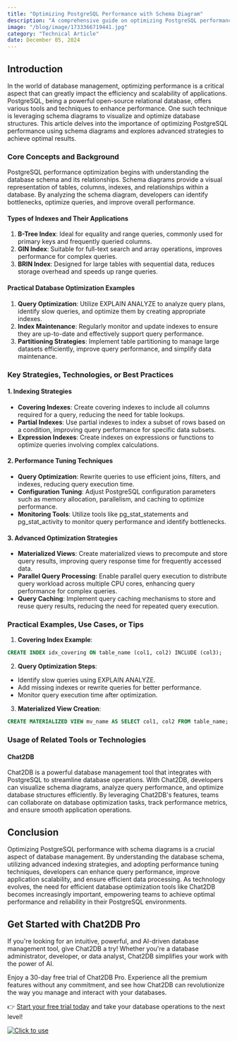 ```yaml
---
title: "Optimizing PostgreSQL Performance with Schema Diagram"
description: "A comprehensive guide on optimizing PostgreSQL performance using schema diagrams and advanced techniques."
image: "/blog/image/1733366719441.jpg"
category: "Technical Article"
date: December 05, 2024
---
```


## Introduction

In the world of database management, optimizing performance is a critical aspect that can greatly impact the efficiency and scalability of applications. PostgreSQL, being a powerful open-source relational database, offers various tools and techniques to enhance performance. One such technique is leveraging schema diagrams to visualize and optimize database structures. This article delves into the importance of optimizing PostgreSQL performance using schema diagrams and explores advanced strategies to achieve optimal results.

### Core Concepts and Background

PostgreSQL performance optimization begins with understanding the database schema and its relationships. Schema diagrams provide a visual representation of tables, columns, indexes, and relationships within a database. By analyzing the schema diagram, developers can identify bottlenecks, optimize queries, and improve overall performance.

#### Types of Indexes and Their Applications

1. **B-Tree Index**: Ideal for equality and range queries, commonly used for primary keys and frequently queried columns.
2. **GIN Index**: Suitable for full-text search and array operations, improves performance for complex queries.
3. **BRIN Index**: Designed for large tables with sequential data, reduces storage overhead and speeds up range queries.

#### Practical Database Optimization Examples

1. **Query Optimization**: Utilize EXPLAIN ANALYZE to analyze query plans, identify slow queries, and optimize them by creating appropriate indexes.
2. **Index Maintenance**: Regularly monitor and update indexes to ensure they are up-to-date and effectively support query performance.
3. **Partitioning Strategies**: Implement table partitioning to manage large datasets efficiently, improve query performance, and simplify data maintenance.

### Key Strategies, Technologies, or Best Practices

#### 1. Indexing Strategies

- **Covering Indexes**: Create covering indexes to include all columns required for a query, reducing the need for table lookups.
- **Partial Indexes**: Use partial indexes to index a subset of rows based on a condition, improving query performance for specific data subsets.
- **Expression Indexes**: Create indexes on expressions or functions to optimize queries involving complex calculations.

#### 2. Performance Tuning Techniques

- **Query Optimization**: Rewrite queries to use efficient joins, filters, and indexes, reducing query execution time.
- **Configuration Tuning**: Adjust PostgreSQL configuration parameters such as memory allocation, parallelism, and caching to optimize performance.
- **Monitoring Tools**: Utilize tools like pg_stat_statements and pg_stat_activity to monitor query performance and identify bottlenecks.

#### 3. Advanced Optimization Strategies

- **Materialized Views**: Create materialized views to precompute and store query results, improving query response time for frequently accessed data.
- **Parallel Query Processing**: Enable parallel query execution to distribute query workload across multiple CPU cores, enhancing query performance for complex queries.
- **Query Caching**: Implement query caching mechanisms to store and reuse query results, reducing the need for repeated query execution.

### Practical Examples, Use Cases, or Tips

1. **Covering Index Example**:

```sql
CREATE INDEX idx_covering ON table_name (col1, col2) INCLUDE (col3);
```

2. **Query Optimization Steps**:

- Identify slow queries using EXPLAIN ANALYZE.
- Add missing indexes or rewrite queries for better performance.
- Monitor query execution time after optimization.

3. **Materialized View Creation**:

```sql
CREATE MATERIALIZED VIEW mv_name AS SELECT col1, col2 FROM table_name;
```

### Usage of Related Tools or Technologies

#### Chat2DB

Chat2DB is a powerful database management tool that integrates with PostgreSQL to streamline database operations. With Chat2DB, developers can visualize schema diagrams, analyze query performance, and optimize database structures efficiently. By leveraging Chat2DB's features, teams can collaborate on database optimization tasks, track performance metrics, and ensure smooth application operations.

## Conclusion

Optimizing PostgreSQL performance with schema diagrams is a crucial aspect of database management. By understanding the database schema, utilizing advanced indexing strategies, and adopting performance tuning techniques, developers can enhance query performance, improve application scalability, and ensure efficient data processing. As technology evolves, the need for efficient database optimization tools like Chat2DB becomes increasingly important, empowering teams to achieve optimal performance and reliability in their PostgreSQL environments.

## Get Started with Chat2DB Pro

If you're looking for an intuitive, powerful, and AI-driven database management tool, give Chat2DB a try! Whether you're a database administrator, developer, or data analyst, Chat2DB simplifies your work with the power of AI.

Enjoy a 30-day free trial of Chat2DB Pro. Experience all the premium features without any commitment, and see how Chat2DB can revolutionize the way you manage and interact with your databases.

👉 [Start your free trial today](https://chat2db.ai/pricing) and take your database operations to the next level!


[![Click to use](/image/blog/bg/chat2db.jpg)](https://chat2db.ai)
